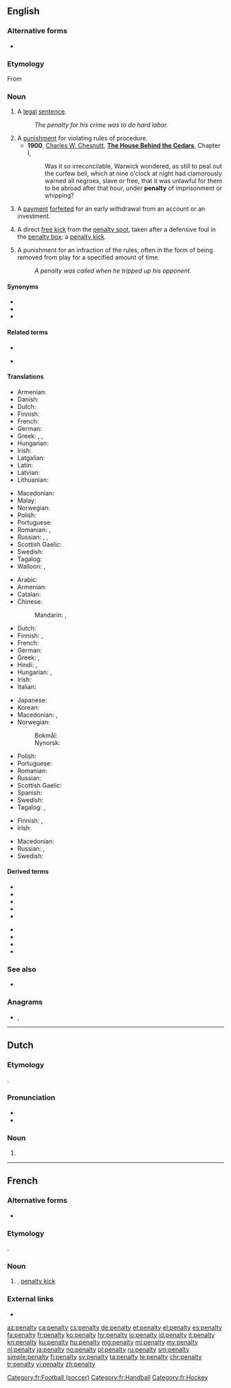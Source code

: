 {{also|pénalty}}
==English==
{{wikipedia}}

===Alternative forms===
* {{l|en|pœnalty}} {{qualifier|archaic}}

===Etymology===
From {{etyl|frm|en}} {{m|frm|pénalité}}

===Noun===
{{en-noun|penalties}}

# A [[legal]] [[sentence]].
#: ''The penalty for his crime was to do hard labor.''
# A [[punishment]] for violating rules of procedure.
#* '''1900''', [[w:Charles W. Chesnutt|Charles W. Chesnutt]], '''[[w:The House Behind the Cedars|The House Behind the Cedars]]''', Chapter I,
#*: Was it so irreconcilable, Warwick wondered, as still to peal out the curfew bell, which at nine o'clock at night had clamorously warned all negroes, slave or free, that it was unlawful for them to be abroad after that hour, under '''penalty''' of imprisonment or whipping?
# {{lb|en|finance}} A [[payment]] [[forfeit]]ed for an early withdrawal from an account or an investment.
# {{lb|en|football}} A direct [[free kick]] from the [[penalty spot]], taken after a defensive foul in the [[penalty box]]; a [[penalty kick]].
# {{lb|en|ice hockey}} A punishment for an infraction of the rules, often in the form of being removed from play for a specified amount of time.
#: ''A penalty was called when he tripped up his opponent.''

====Synonyms====
* {{l|en|punition}}
* {{l|en|punishment}}
* {{l|en|sentence}}

====Related terms====
* {{l|en|penal}}
* {{l|en|penality}} {{qualifier|rare}}

====Translations====
{{trans-top|legal sentence}}
* Armenian: {{t+|hy|պատիժ}}
* Danish: {{t|da|straf|c}}
* Dutch: {{t+|nl|straf|f}}
* Finnish: {{t+|fi|rangaistus}}
* French: {{t|fr|penalisation|f}}
* German: {{t+|de|Strafe|f}}
* Greek: {{t+|el|κύρωση|f}}, {{t+|el|ποινή|f}}, {{t+|el|τιμωρία|f}}
* Hungarian: {{t+|hu|büntetés}}
* Irish: {{t+|ga|pionós|m}}
* Latgalian: {{t|ltg|struope|f}}
* Latin: {{t+|la|multa|f}}
* Latvian: {{t|lv|sods|m}}
* Lithuanian: {{t|lt|bausmė}}
{{trans-mid}}
* Macedonian: {{t|mk|казна|f|tr=kázna|sc=Cyrl}}
* Malay: {{t|ms|hukuman}}
* Norwegian: {{t+|no|straff|m|f}}
* Polish: {{t+|pl|kara|f}}
* Portuguese: {{t+|pt|pena|f}}
* Romanian: {{t+|ro|penalizare|f}}, {{t+|ro|pedeapsă|f}}
* Russian: {{t+|ru|наказа́ние|n}}, {{t+|ru|взыска́ние|n}}, {{t+|ru|штраф|m}}
* Scottish Gaelic: {{t|gd|peanas|m}}
* Swedish: {{t+|sv|straff|n}}
* Tagalog: {{t+|tl|parusa}}
* Walloon: {{t+|wa|poenne|f}}, {{t|wa|poenålté|f}}
{{trans-bottom}}

{{trans-top|punishment for violating rules of procedure}}
* Arabic: {{t|ar|جَزَاء|m}}
* Armenian: {{t|hy|տուգանք}}
* Catalan: {{t+|ca|càstig|m}}
* Chinese:
*: Mandarin: {{t+|cmn|懲罰}}, {{t+|cmn|惩罚|tr=chéngfá}}
* Dutch: {{t+|nl|straf|f}}
* Finnish: {{t+|fi|sopimussakko}}, {{t|fi|sopimuskorvaus}}
* French: {{t+|fr|peine|f}}
* German: {{t+|de|Strafe|f}}
* Greek: {{t+|el|αντίτιμο|n}}, {{t+|el|τιμωρία|f}}
* Hindi: {{t+|hi|दण्ड|tr=daṇḍ|sc=Deva}}, {{t|hi|सज़ा|tr=sazā|sc=Deva}}
* Hungarian: {{t+|hu|büntetés}}, {{t+|hu|bírság}}
* Irish: {{t+|ga|pionós|m}}
* Italian: {{t|it|penalità|f}}
{{trans-mid}}
* Japanese: {{t+|ja|罰|tr=ばつ, batsu|sc=Jpan}}
* Korean: {{t|ko|형벌|sc=Kore}}
* Macedonian: {{t|mk|казна|f|tr=kázna|sc=Cyrl}}, {{t|mk|глоба|f|tr=glóba|sc=Cyrl}}
* Norwegian: 
*: Bokmål: {{t+|nb|straff|m}}
*: Nynorsk: {{t|nn|straff|f}}
* Polish: {{t+|pl|kara|f}}
* Portuguese: {{t+|pt|penalidade|f}}
* Romanian: {{t+|ro|pedeapsă|f}}
* Russian: {{t+|ru|штраф|m}}
* Scottish Gaelic: {{t|gd|peanas|m}}
* Spanish: {{t+|es|castigo|m}}
* Swedish: {{t+|sv|straff|n}}
* Tagalog: {{t|tl|bayad-sala}}, {{t+|tl|parusa}}
{{trans-bottom}}
{{trans-see|penalty kick}}
{{trans-top|punishment in ice hockey}}
* Finnish: {{t+|fi|rangaistus}}, {{t|fi|jäähy}}
* Irish: {{t+|ga|pionós|m}}
{{trans-mid}}
* Macedonian: {{t|mk|пенал|m|tr=penál|sc=Cyrl}}
* Russian: {{t+|ru|буллит|m|alt=булли́т}}, {{t|ru|штрафной бросок|m|alt=штрафно́й бросо́к}}
* Swedish: {{t|sv|utvisning|c}}
{{trans-bottom}}

====Derived terms====
{{der-top}}
* {{l|en|death penalty}}
* {{l|en|penalty arc}}
* {{l|en|penalty area}}
* {{l|en|penalty box}}
* {{l|en|penalty kick}}
{{der-mid}}
* {{l|en|penalty phase}}
* {{l|en|penalty shoot-out}}
* {{l|en|penalty shot}}
* {{l|en|penalty spot}}
{{der-bottom}}

===See also===
* {{l|en|free kick}}

===Anagrams===
* {{l|en|aplenty}}, {{l|en|netplay}}

----

==Dutch==

===Etymology===
{{bor|nl|en|penalty}}.

===Pronunciation===
* {{audio|Nl-penalty.ogg|Audio|lang=nl}}
* {{hyphenation|pe|nal|ty|lang=nl}}

===Noun===
{{nl-noun|m|-'s|penalty'tje}}

# {{l|en|penalty kick}}

----

==French==

===Alternative forms===
* {{l|fr|pénalty}}

===Etymology===
{{bor|fr|en|penalty}}.

===Noun===
{{fr-noun|m|penaltys}}

# {{lb|fr|sports}} {{l|en|penalty}}, [[penalty kick]]

===External links===
* {{R:TLFi}}

[[Category:fr:Football (soccer)]]
[[Category:fr:Handball]]
[[Category:fr:Hockey]]

[[az:penalty]]
[[ca:penalty]]
[[cs:penalty]]
[[de:penalty]]
[[et:penalty]]
[[el:penalty]]
[[es:penalty]]
[[fa:penalty]]
[[fr:penalty]]
[[ko:penalty]]
[[hy:penalty]]
[[io:penalty]]
[[id:penalty]]
[[it:penalty]]
[[kn:penalty]]
[[ku:penalty]]
[[hu:penalty]]
[[mg:penalty]]
[[ml:penalty]]
[[my:penalty]]
[[nl:penalty]]
[[ja:penalty]]
[[no:penalty]]
[[pl:penalty]]
[[ru:penalty]]
[[sm:penalty]]
[[simple:penalty]]
[[fi:penalty]]
[[sv:penalty]]
[[ta:penalty]]
[[te:penalty]]
[[chr:penalty]]
[[tr:penalty]]
[[vi:penalty]]
[[zh:penalty]]